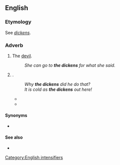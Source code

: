 ==English==

===Etymology===
See ''[[dickens]]''.

===Adverb===
{{en-interj}}

# {{lb|en|euphemistic}} The [[devil]].
#: ''She can go to '''the dickens''' for what she said.''
# {{non-gloss definition|Used as an intensifier}}.
#: ''Why '''the dickens''' did he do that?''
#: ''It is cold as '''the dickens''' out here!''
#*{{RQ:Shakespeare Merry Wives|act=III|scene=ii|page=49|column=1|passage=I cannot tell what '''the dickens''' his name / is that my husband had him of. What do you call your / knight's name, sirrah?}}
#* {{quote-book|en|year=1918|authorlink=Edgar Rice Burroughs|first=Edgar Rice|last=Burroughs|title={{w|The Land That Time Forgot (novel)|The Land That Time Forgot}}|chapter=IV|passage="That's it," I exclaimed, "--that's just the taste exactly, though I haven't experienced it since boyhood; but how can water from a flowing stream, taste thus, and what '''the dickens''' makes it so warm? It must be at least 70 or 80 Fahrenheit, possibly higher."}}

====Synonyms====
* {{sense|intensifier}} {{seeSynonyms|lang=en|the dickens}}

====See also====
* {{l|en|Dickensian}}

[[Category:English intensifiers]]